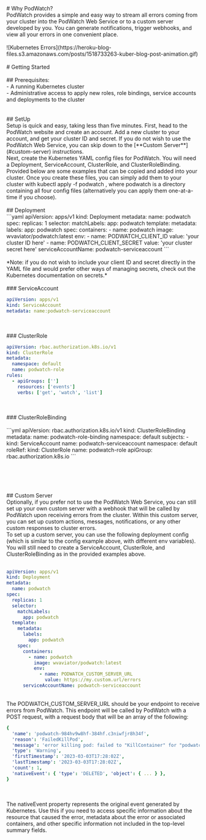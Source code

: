 <div style = {{padding: '2rem', color:'white'}}>
# Why PodWatch?
<br />
PodWatch provides a simple and easy way to stream all errors coming from your cluster into the PodWatch Web Service or to a custom server developed by you. You can generate notifications, trigger webhooks, and view all your errors in one convenient place.
<br />
<br />
![Kubernetes Errors](https://heroku-blog-files.s3.amazonaws.com/posts/1518733263-kuber-blog-post-animation.gif)
<br />
<br />
# Getting Started
<br />
<br />
## Prerequisites:
<br />
- A running Kubernetes cluster
<br />
- Administrative access to apply new roles, role
  bindings, service accounts and deployments to the cluster
<br />
<br />
<br />
## SetUp
<br />
Setup is quick and easy, taking less than five minutes. First, head to the PodWatch website and create an account. Add a new cluster to your account, and get your cluster ID and secret. If you do not wish to use the PodWatch Web Service, you can skip down to the <span style = {{ color:'#0032b8'}}>[**Custom Server**](#custom-server)</span> instructions.
<br />
Next, create the Kubernetes YAML config files for PodWatch. You will need a Deployment, ServiceAccount, ClusterRole, and ClusterRoleBinding. Provided below are some examples that can be copied and added into your cluster. Once you create these files, you can simply add them to your cluster with <span style = {{padding: '.1rem', backgroundColor:'grey'}}>kubectl apply -f podwatch </span>, where podwatch is a directory containing all four config files (alternatively you can apply them one-at-a-time if you choose).
<br />
<br />
## Deployment
<br />

<div id="copycode1" style = {{padding: '1rem', backgroundColor:'grey',overflow: "auto", maxWidth: "1380px"}} >
<div id = 'code'>
```yaml
apiVersion: apps/v1
kind: Deployment
metadata:
  name: podwatch
spec:
  replicas: 1
  selector:
    matchLabels:
      app: podwatch
  template:
    metadata:
      labels:
        app: podwatch
    spec:
      containers:
        - name: podwatch
          image: wvaviator/podwatch:latest
          env:
            - name: PODWATCH_CLIENT_ID
              value: 'your cluster ID here'
            - name: PODWATCH_CLIENT_SECRET
              value: 'your cluster secret here'
      serviceAccountName: podwatch-serviceaccount
```

</div>
</div>

<br />
*Note: if you do not wish to include your client ID and secret directly in the YAML
file and would prefer other ways of managing secrets, check out the Kubernetes documentation
on secrets.*
<br />
<br />
### ServiceAccount

<div class="copycode" style = {{padding: '1rem', backgroundColor:'grey',overflow: "auto", maxWidth: "1380px"}} >

```yml
apiVersion: apps/v1
kind: ServiceAccount
metadata: name:podwatch-serviceaccount
```

</div>
<br />
<br />
### ClusterRole
<div id= "clusterRole" style = {{padding: '1rem', backgroundColor:'grey',overflow: "auto", maxWidth: "1380px"}}>

```yml
apiVersion: rbac.authorization.k8s.io/v1
kind: ClusterRole
metadata:
  namespace: default
  name: podwatch-role
rules:
  - apiGroups: ['']
    resources: ['events']
    verbs: ['get', 'watch', 'list']
```

</div>
<br />
<br />
### ClusterRoleBinding
<div class= "copycode" style = {{padding: '1rem', backgroundColor:'grey',overflow: "auto", maxWidth: "1380px"}}>

<br />
```yml
apiVersion: rbac.authorization.k8s.io/v1
kind: ClusterRoleBinding
metadata:
  name: podwatch-role-binding
  namespace: default
subjects:
  - kind: ServiceAccount
    name: podwatch-serviceaccount
    namespace: default
roleRef:
  kind: ClusterRole
  name: podwatch-role
  apiGroup: rbac.authorization.k8s.io
```
<br />
</div>
<div id ="custom-server">
<br />
<br />
<br />
<br />
<br />
## Custom Server
<br />
Optionally, if you prefer not to use the PodWatch Web Service, you can still set up your own custom server with a webhook that will be called by PodWatch upon receiving errors from the cluster. Within this custom server, you can set up custom actions, messages, notifications, or any other custom responses to cluster errors.
<br />
To set up a custom server, you can use the following deployment config (which is similar to the config example above, with different env variables). You will still need to create a ServiceAccount, ClusterRole, and ClusterRoleBinding as in the provided examples above.
<div class= "copycode" style = {{padding: '1rem', backgroundColor:'grey',overflow: "auto", maxWidth: "1380px"}}>
<br />

```yml
apiVersion: apps/v1
kind: Deployment
metadata:
  name: podwatch
spec:
  replicas: 1
  selector:
    matchLabels:
      app: podwatch
  template:
    metadata:
      labels:
        app: podwatch
    spec:
      containers:
        - name: podwatch
          image: wvaviator/podwatch:latest
          env:
            - name: PODWATCH_CUSTOM_SERVER_URL
              value: https://my.custom.url/errors
      serviceAccountName: podwatch-serviceaccount
```

</div>
</div>
<br />
The PODWATCH_CUSTOM_SERVER_URL should be your endpoint to receive errors from PodWatch. This endpoint will be called by PodWatch with a POST request, with a request body that will be an array of the following:
<br />
<div class= "copycode" style = {{padding: '1rem', backgroundColor:'grey',overflow: "auto", maxWidth: "1380px"}}>

```yml
{
  'name': 'podwatch-984hv9w8hf-384hf.c3niwfjr8h34f',
  'reason': 'FailedKillPod',
  'message': 'error killing pod: failed to "KillContainer" for "podwatch" with KillContainerError: "rpc error: code = Unknown desc = Error response from daemon: No such container"',
  'type': 'Warning',
  'firstTimestamp': '2023-03-03T17:28:02Z',
  'lastTimestamp': '2023-03-03T17:28:02Z',
  'count': 1,
  'nativeEvent': { 'type': 'DELETED', 'object': { ... } },
}
```

</div>
<br />
<br />
The nativeEvent property represents the original event generated by Kubernetes. Use this if you need to access specific information about the resource that caused the error, metadata about the error or associated containers, and other specific information not included in the top-level summary fields.
<br />
<br />
<br />
<br />
</div>
